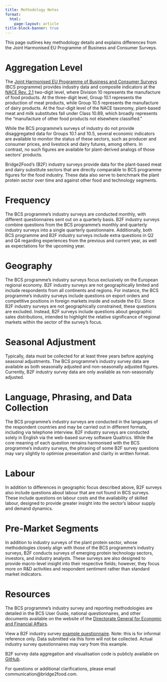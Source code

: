 ```yaml
---
title: Methodology Notes
format: 
  html:
    page-layout: article
title-block-banner: true
---
```


::: fs-4
This page outlines key methodology details and explains differences from the Joint Harmonised EU Programme of Business and Consumer Surveys.
:::

# Aggregation Level

The [Joint Harmonised EU Programme of Business and Consumer Surveys](https://economy-finance.ec.europa.eu/economic-forecast-and-surveys/business-and-consumer-surveys_en) (BCS programme) provides industry data and composite indicators at the [NACE Rev. 2.1](https://showvoc.op.europa.eu/#/datasets/ESTAT_Statistical_Classification_of_Economic_Activities_in_the_European_Community_Rev._2.1._%28NACE_2.1%29/data) two-digit level, where Division 10 represents the manufacture of food products. At the three-digit level, Group 10.1 represents the production of meat products, while Group 10.5 represents the manufacture of dairy products. At the four-digit level of the NACE taxonomy, plant-based meat and milk substitutes fall under Class 10.89, which broadly represents the "manufacture of other food products not elsewhere classified."

While the BCS programme's surveys of industry do not provide disaggregated data for Groups 10.1 and 10.5, several economic indicators are available to monitor the status of these sectors, such as producer and consumer prices, and livestock and dairy futures, among others. In contrast, no such figures are available for plant-derived analogs of those sectors' products.

Bridge2Food's (B2F) industry surveys provide data for the plant-based meat and dairy substitute sectors that are directly comparable to BCS programme figures for the food industry. These data also serve to benchmark the plant protein sector over time and against other food and technology segments.

# Frequency

The BCS programme's industry surveys are conducted monthly, with different questionnaires sent out on a quarterly basis. B2F industry surveys combine questions from the BCS programme's monthly and quarterly industry surveys into a single quarterly questionnaire. Additionally, both BCS programme and B2F industry surveys include extra questions in Q2 and Q4 regarding experiences from the previous and current year, as well as expectations for the upcoming year.

# Geography

The BCS programme's industry surveys focus exclusively on the European regional economy. B2F industry surveys are not geographically limited and include respondents from all continents and regions. For instance, the BCS programme's industry surveys include questions on export orders and competitive positions in foreign markets inside and outside the EU. Since B2F industry surveys are not geographically constrained, these questions are excluded. Instead, B2F surveys include questions about geographic sales distributions, intended to highlight the relative significance of regional markets within the sector of the survey's focus.

# Seasonal Adjustment

Typically, data must be collected for at least three years before applying seasonal adjustments. The BCS programme's industry survey data are available as both seasonally adjusted and non-seasonally adjusted figures. Currently, B2F industry survey data are only available as non-seasonally adjusted.

# Language, Phrasing, and Data Collection

The BCS programme's industry surveys are conducted in the languages of the respondent countries and may be carried out in different formats, including via telephone interview. B2F industry surveys are conducted solely in English via the web-based survey software Qualtrics. While the core meaning of each question remains harmonised with the BCS programme's industry surveys, the phrasing of some B2F survey questions may vary slightly to optimise presentation and clarity in written format.

# Labour

In addition to differences in geographic focus described above, B2F surveys also include questions about labour that are not found in BCS surveys. These include questions on labour costs and the availability of skilled labour, designed to provide greater insight into the sector's labour supply and demand dynamics.

# Pre-Market Segments

In addition to industry surveys of the plant protein sector, whose methodologies closely align with those of the BCS programme's industry surveys, B2F conducts surveys of emerging protein technology sectors, investors, and industry analysts. These surveys are also designed to provide macro-level insight into their respective fields; however, they focus more on R&D activities and respondent sentiment rather than standard market indicators.

# Resources

The BCS programme's industry survey and reporting methodologies are detailed in the BCS User Guide, national questionnaires, and other documents available on the website of the [Directorate General for Economic and Financial Affairs](https://economy-finance.ec.europa.eu/economic-forecast-and-surveys/business-and-consumer-surveys/methodology-business-and-consumer-surveys_en).

View a B2F industry survey [example questionnaire](https://qualtricsxmgtnmmghg4.eu.qualtrics.com/jfe/preview/previewId/ee183c0a-741c-493d-a698-515b78b32bf8/SV_3y0WgrkIAsm1Gom?Q_CHL=preview&Q_SurveyVersionID=current). Note: this is for informal reference only. Data submitted via this form will not be collected. Actual industry survey questionnaires may vary from this example.

B2F survey data aggregation and visualisation code is publicly available on [GitHub](https://github.com/bridge2food/research/tree/main/data/dashboards).

For questions or additional clarifications, please email communication@bridge2food.com.
